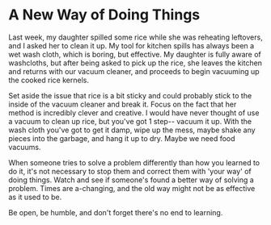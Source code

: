 # A New Way of Doing Things

Last week, my daughter spilled some rice while she was reheating leftovers, and I asked her to clean it up. My tool for kitchen spills has always been a wet wash cloth, which is boring, but effective. My daughter is fully aware of washcloths, but after being asked to pick up the rice, she leaves the kitchen and returns with our vacuum cleaner, and proceeds to begin vacuuming up the cooked rice kernels.

Set aside the issue that rice is a bit sticky and could probably stick to the inside of the vacuum cleaner and break it. Focus on the fact that her method is incredibly clever and creative. I would have never thought of use a vacuum to clean up rice, but you've got 1 step-- vacuum it up. With the wash cloth you've got to get it damp, wipe up the mess, maybe shake any pieces into the garbage, and hang it up to dry. Maybe we need food vacuums.

When someone tries to solve a problem differently than how you learned to do it, it's not necessary to stop them and correct them with 'your way' of doing things. Watch and see if someone's found a better way of solving a problem. Times are a-changing, and the old way might not be as effective as it used to be.

Be open, be humble, and don't forget there's no end to learning.